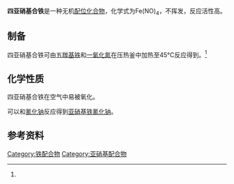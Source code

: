 {{chembox
| verifiedrevid = 
|   Name = 四亚硝基合铁
|   ImageFile = 
|   ImageName = 
|   OtherNames = 四亚硝酰铁
|   IUPACName = 四亚硝基合铁(0)
|   NameEn = Tetranitrosyliron
| Section1 = {{Chembox Identifiers
|   ChemSpiderID_Ref = {{chemspidercite|correct|chemspider}}
| ChemSpiderID = 
| PubChem =
| InChI =
| InChIKey =
| SMILES = 
| StdInChI_Ref = {{stdinchicite|correct|chemspider}}
| StdInChI =
| StdInChIKey_Ref = {{stdinchicite|correct|chemspider}}
| StdInChIKey = 
| CASNo = 99904-52-6
| CASNo_Ref = {{cascite|correct|CAS}}
  }}
| Section2 = {{Chembox Properties
|   Formula = Fe(NO)<sub>4</sub>
|   MolarMass = 175.873
|   Appearance = 黑色晶体<ref name=wj>《无机化学丛书》.第九卷 锰分族 铁系 铂系. 科学出版社. P<sub>163</sub>. 四亚硝基合铁 Fe(NO)<sub>4</sub></ref>
|   Density = 
|   MeltingPt = 
|   BoilingPt = 
|   Solvent = 
|   SolubleOther = 
  }}
| Section7 = {{Chembox Hazards
|  EUHazardSymbol =
|  RPhrases =
|  SPhrases =
|  FlashPt = 
|  EUClass =
|  EUIndex = 
|  MainHazards = 
|  NFPA-H = 
|  NFPA-F = 
|  NFPA-R = 
|  NFPA-O = 
|  RSPhrases = 
|  PEL = 
  }}
| Section8 = {{Chembox Related
|   Function = 
|   OtherFunctn = 
|   OtherAnions =
|   OtherCations = 
|   OtherCpds = [[五羰基铁|五羰基铁]]
  }}
}}

'''四亚硝基合铁'''是一种无机[[配位化合物|配位化合物]]，化学式为Fe(NO)<sub>4</sub>，不挥发，反应活性高。
==制备==
四亚硝基合铁可由[[五羰基铁|五羰基铁]]和[[一氧化氮|一氧化氮]]在压热釜中加热至45℃反应得到。<ref name=wj />
==化学性质==
四亚硝基合铁在空气中易被氧化。

可以和[[氰化钠|氰化钠]]反应得到[[亚硝基铁氰化钠|亚硝基铁氰化钠]]。

==参考资料==
{{reflist}}

{{铁化合物}}

[[Category:铁配合物|Category:铁配合物]]
[[Category:亚硝基配合物|Category:亚硝基配合物]]
